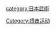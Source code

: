 {{Catnav|頁面分類|人类社会|文化|体育|搏擊運動}}
{{Catnav|頁面分類|...|搏擊運動|武术|日本武術}}
{{Catnav|頁面分類|...|文化|体育|搏擊運動}}

{{Commonscat|Aikido}}
{{Commons|Aikido}}
[[Category:搏击运动|Category:搏击运动]]
[[category:日本武術|category:日本武術]]